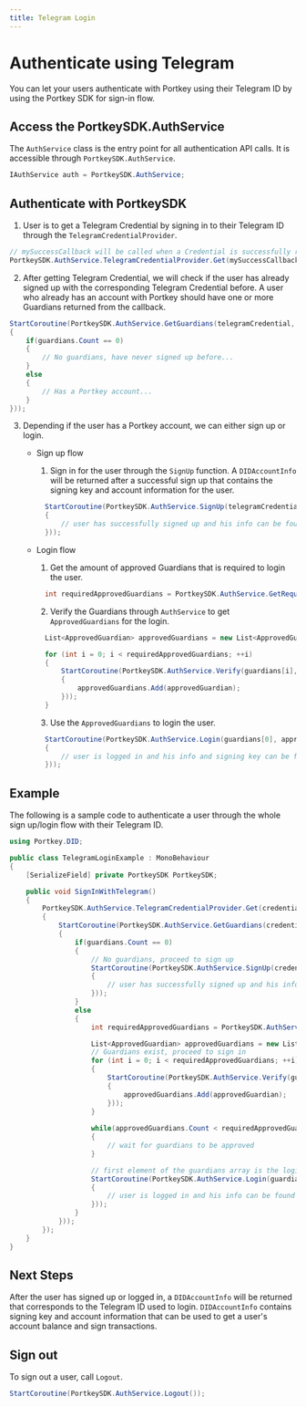 ```yaml
---
title: Telegram Login
---
```


# Authenticate using Telegram

You can let your users authenticate with Portkey using their Telegram ID by using the Portkey SDK for sign-in flow.

## Access the PortkeySDK.AuthService

The `AuthService` class is the entry point for all authentication API calls. It is accessible through `PortkeySDK.AuthService`.

```csharp
IAuthService auth = PortkeySDK.AuthService;
```

## Authenticate with PortkeySDK

1. User is to get a Telegram Credential by signing in to their Telegram ID through the `TelegramCredentialProvider`.

```csharp
// mySuccessCallback will be called when a Credential is successfully returned by TelegramCredentialProvider.
PortkeySDK.AuthService.TelegramCredentialProvider.Get(mySuccessCallback);
```

2. After getting Telegram Credential, we will check if the user has already signed up with the corresponding Telegram Credential before. A user who already has an account with Portkey should have one or more Guardians returned from the callback.

```csharp
StartCoroutine(PortkeySDK.AuthService.GetGuardians(telegramCredential, guardians =>
{
    if(guardians.Count == 0)
    {
        // No guardians, have never signed up before...
    }
    else
    {
        // Has a Portkey account...
    }
}));
```

3. Depending if the user has a Portkey account, we can either sign up or login.

    - Sign up flow

        1. Sign in for the user through the `SignUp` function. A `DIDAccountInfo` will be returned after a successful sign up that contains the signing key and account information for the user.
        ```csharp
          StartCoroutine(PortkeySDK.AuthService.SignUp(telegramCredential, didAccountInfo => 
          {
              // user has successfully signed up and his info can be found in DIDAccountInfo
          }));
        ```

     - Login flow
    
        1. Get the amount of approved Guardians that is required to login the user.
        ```csharp
          int requiredApprovedGuardians = PortkeySDK.AuthService.GetRequiredApprovedGuardiansCount(guardians.Count);
        ```
    
        2. Verify the Guardians through `AuthService` to get `ApprovedGuardians` for the login.
        ```csharp
          List<ApprovedGuardian> approvedGuardians = new List<ApprovedGuardian>();
        
          for (int i = 0; i < requiredApprovedGuardians; ++i)
          {
              StartCoroutine(PortkeySDK.AuthService.Verify(guardians[i], approvedGuardian =>
              {
                  approvedGuardians.Add(approvedGuardian);
              }));
          }
        ```
        
        3. Use the `ApprovedGuardians` to login the user.
        ```csharp
          StartCoroutine(PortkeySDK.AuthService.Login(guardians[0], approvedGuardians, didAccountInfo =>
          {
              // user is logged in and his info and signing key can be found in DIDAccountInfo
          }));
        ```

## Example

The following is a sample code to authenticate a user through the whole sign up/login flow with their Telegram ID.

```csharp
using Portkey.DID;

public class TelegramLoginExample : MonoBehaviour
{
    [SerializeField] private PortkeySDK PortkeySDK;

    public void SignInWithTelegram()
    {
        PortkeySDK.AuthService.TelegramCredentialProvider.Get(credential => 
        {
            StartCoroutine(PortkeySDK.AuthService.GetGuardians(credential, guardians =>
            {
                if(guardians.Count == 0)
                {
                    // No guardians, proceed to sign up
                    StartCoroutine(PortkeySDK.AuthService.SignUp(credential, didAccountInfo => 
                    {
                        // user has successfully signed up and his info can be found in DIDAccountInfo
                    }));
                }
                else
                {
                    int requiredApprovedGuardians = PortkeySDK.AuthService.GetRequiredApprovedGuardiansCount(guardians.Count);

                    List<ApprovedGuardian> approvedGuardians = new List<ApprovedGuardian>();
                    // Guardians exist, proceed to sign in
                    for (int i = 0; i < requiredApprovedGuardians; ++i)
                    {
                        StartCoroutine(PortkeySDK.AuthService.Verify(guardians[i], approvedGuardian =>
                        {
                            approvedGuardians.Add(approvedGuardian);
                        }));
                    }
                    
                    while(approvedGuardians.Count < requiredApprovedGuardians)
                    {
                        // wait for guardians to be approved
                    }

                    // first element of the guardians array is the login guardian
                    StartCoroutine(PortkeySDK.AuthService.Login(guardians[0], approvedGuardians, didAccountInfo =>
                    {
                        // user is logged in and his info can be found in DIDAccountInfo
                    }));
                }
            }));
        });
    }
}
```

## Next Steps

After the user has signed up or logged in, a `DIDAccountInfo` will be returned that corresponds to the Telegram ID used to login. `DIDAccountInfo` contains signing key and account information that can be used to get a user's account balance and sign transactions.

## Sign out

To sign out a user, call `Logout`.
```csharp
StartCoroutine(PortkeySDK.AuthService.Logout());
```